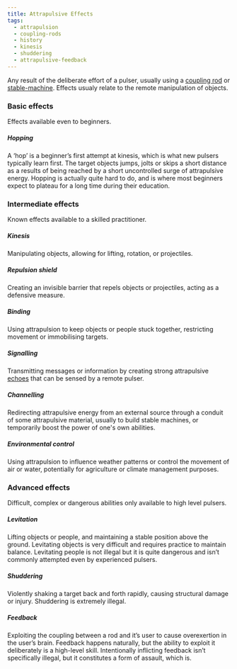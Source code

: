 ```yaml
---
title: Attrapulsive Effects
tags:
  - attrapulsion
  - coupling-rods
  - history
  - kinesis
  - shuddering
  - attrapulsive-feedback
---
```


Any result of the deliberate effort of a pulser, usually using a 
[coupling rod](lore:coupling-rods) or [stable-machine](lore:stable-machines).
Effects usualy relate to the remote manipulation of objects.

### Basic effects
Effects available even to beginners.

##### Hopping
A ‘hop’ is a beginner’s first attempt at kinesis, which is what new pulsers
typically learn first. The target objects jumps, jolts or skips a short
distance as a results of being reached by a short uncontrolled surge of
attrapulsive energy. Hopping is actually quite hard to do, and is where most
beginners expect to plateau for a long time during their education.

### Intermediate effects
Known effects available to a skilled practitioner.

##### Kinesis
Manipulating objects, allowing for lifting, rotation, or projectiles.

##### Repulsion shield
Creating an invisible barrier that repels objects or projectiles, acting as a
defensive measure.

##### Binding
Using attrapulsion to keep objects or people stuck together, restricting
movement or immobilising targets.

##### Signalling
Transmitting messages or information by creating strong attrapulsive
[echoes](lore:attrapulsive-echoes) that can be sensed by a remote pulser.

##### Channelling
Redirecting attrapulsive energy from an external source through a conduit of
some attrapulsive material, usually to build stable machines, or temporarily
boost the power of one's own abilities.

##### Environmental control
Using attrapulsion to influence weather patterns or control the movement of air
or water, potentially for agriculture or climate management purposes.

### Advanced effects
Difficult, complex or dangerous abilities only available to high level pulsers.

##### Levitation
Lifting objects or people, and maintaining a stable position above the ground.
Levitating objects is very difficult and requires practice to maintain balance.
Levitating people is not illegal but it is quite dangerous and isn’t commonly
attempted even by experienced pulsers.

##### Shuddering
Violently shaking a target back and forth rapidly, causing structural damage or
injury. Shuddering is extremely illegal.

##### Feedback
Exploiting the coupling between a rod and it’s user to cause overexertion in
the user’s brain. Feedback happens naturally, but the ability to exploit it
deliberately is a high-level skill. Intentionally inflicting feedback isn’t
specifically illegal, but it constitutes a form of assault, which is.
